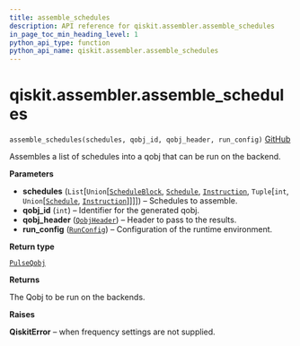 ```yaml
---
title: assemble_schedules
description: API reference for qiskit.assembler.assemble_schedules
in_page_toc_min_heading_level: 1
python_api_type: function
python_api_name: qiskit.assembler.assemble_schedules
---
```


# qiskit.assembler.assemble\_schedules

<span id="qiskit.assembler.assemble_schedules" />

`assemble_schedules(schedules, qobj_id, qobj_header, run_config)` [GitHub](https://github.com/qiskit/qiskit/tree/stable/0.21/qiskit/assembler/assemble_schedules.py "view source code")

Assembles a list of schedules into a qobj that can be run on the backend.

**Parameters**

*   **schedules** (`List`\[`Union`\[[`ScheduleBlock`](qiskit.pulse.ScheduleBlock "qiskit.pulse.schedule.ScheduleBlock"), [`Schedule`](qiskit.pulse.Schedule "qiskit.pulse.schedule.Schedule"), [`Instruction`](pulse#qiskit.pulse.instructions.Instruction "qiskit.pulse.instructions.instruction.Instruction"), `Tuple`\[`int`, `Union`\[[`Schedule`](qiskit.pulse.Schedule "qiskit.pulse.schedule.Schedule"), [`Instruction`](pulse#qiskit.pulse.instructions.Instruction "qiskit.pulse.instructions.instruction.Instruction")]]]]) – Schedules to assemble.
*   **qobj\_id** (`int`) – Identifier for the generated qobj.
*   **qobj\_header** ([`QobjHeader`](qiskit.qobj.QobjHeader "qiskit.qobj.common.QobjHeader")) – Header to pass to the results.
*   **run\_config** ([`RunConfig`](qiskit.assembler.RunConfig "qiskit.assembler.run_config.RunConfig")) – Configuration of the runtime environment.

**Return type**

[`PulseQobj`](qiskit.qobj.PulseQobj "qiskit.qobj.pulse_qobj.PulseQobj")

**Returns**

The Qobj to be run on the backends.

**Raises**

**QiskitError** – when frequency settings are not supplied.

